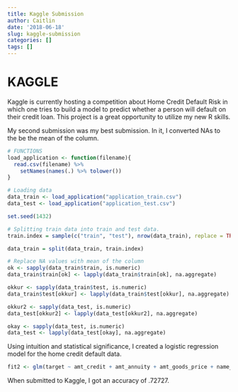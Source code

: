 ```yaml
---
title: Kaggle Submission
author: Caitlin
date: '2018-06-18'
slug: kaggle-submission
categories: []
tags: []
---
```


# KAGGLE

Kaggle is currently hosting a competition about Home Credit Default Risk in which one tries to build a model to predict whether a person will default on their credit loan. This project is a great opportunity to utilize my new R skills.

My second submission was my best submission. In it, I converted NAs to the be the mean of the column. 

```r
# FUNCTIONS
load_application <- function(filename){
  read.csv(filename) %>% 
    setNames(names(.) %>% tolower())
}

# Loading data
data_train <- load_application("application_train.csv")
data_test <- load_application("application_test.csv")

set.seed(1432)

# Splitting train data into train and test data.
train.index = sample(c("train", "test"), nrow(data_train), replace = TRUE, c(0.8, 0.2))

data_train = split(data_train, train.index)

# Replace NA values with mean of the column
ok <- sapply(data_train$train, is.numeric)
data_train$train[ok] <- lapply(data_train$train[ok], na.aggregate)

okkur <- sapply(data_train$test, is.numeric)
data_train$test[okkur] <- lapply(data_train$test[okkur], na.aggregate)

okkur2 <- sapply(data_test, is.numeric)
data_test[okkur2] <- lapply(data_test[okkur2], na.aggregate)

okay <- sapply(data_test, is.numeric)
data_test <- lapply(data_test[okay], na.aggregate)
```

Using intuition and statistical significance, I created a logistic regression model for the home credit default data.

```r
fit2 <- glm(target ~ amt_credit + amt_annuity + amt_goods_price + name_education_type + name_family_status + days_birth + days_employed + days_registration + days_id_publish + own_car_age + flag_work_phone + flag_phone + flag_email + occupation_type + region_rating_client_w_city + reg_city_not_live_city + ext_source_1 + ext_source_2 + ext_source_3 + nonlivingarea_avg, data_train$train, family = binomial)
```

When submitted to Kaggle, I got an accuracy of .72727.


